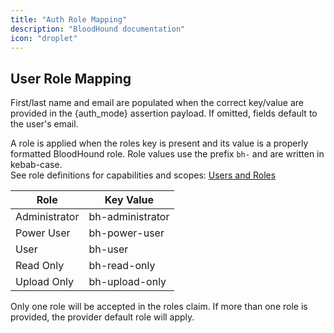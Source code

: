 ```yaml
---
title: "Auth Role Mapping"
description: "BloodHound documentation"
icon: "droplet"
---
```


## User Role Mapping
First/last name and email are populated when the correct key/value are provided in the {auth_mode} assertion payload. If omitted, fields default to the user's email.

A role is applied when the roles key is present and its value is a properly formatted BloodHound role.
Role values use the prefix `bh-` and are written in kebab-case.  
See role definitions for capabilities and scopes: [Users and Roles](https://github.com/SpecterOps/bloodhound-docs/blob/main//manage-bloodhound/auth/users-and-roles) 

| **Role** | **Key Value** |
| --- | --- |
|Administrator|bh-administrator|
|Power User|bh-power-user|
|User|bh-user|
|Read Only |bh-read-only|
|Upload Only|bh-upload-only|

Only one role will be accepted in the roles claim. If more than one role is provided, the provider default role will apply.